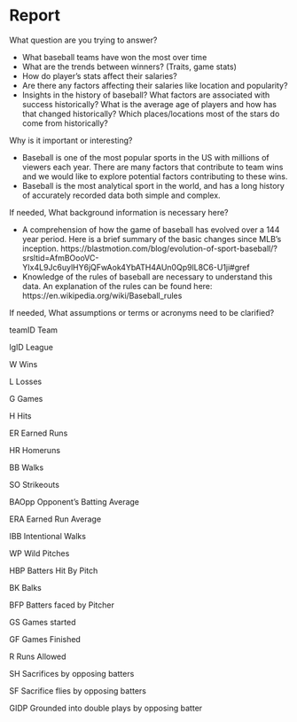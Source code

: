 # Report {.unnumbered}

What question are you trying to answer?

- What baseball teams have won the most over time</li>
- What are the trends between winners? (Traits, game stats)</li>
- How do player’s stats affect their salaries?</li>
- Are there any factors affecting their salaries like location and popularity?</li>
- Insights in the history of baseball? What factors are associated with success historically? What is the average age of players and how has that changed historically? Which places/locations most of the stars do come from historically?</li>


Why is it important or interesting?

- Baseball is one of the most popular sports in the US with millions of viewers each year. There are many factors that contribute to team wins and we would like to explore potential factors contributing to these wins.</li>
- Baseball is the most analytical sport in the world, and has a long history of accurately recorded data both simple and complex.</li>


If needed, What background information is necessary here?

- A comprehension of how the game of baseball has evolved over a 144 year period. Here is a brief summary of the basic changes since MLB’s inception. https://blastmotion.com/blog/evolution-of-sport-baseball/?srsltid=AfmBOooVC-YIx4L9Jc6uylHY6jQFwAok4YbATH4AUn0Qp9lL8C6-U1ji#gref
- Knowledge of the rules of baseball are necessary to understand this data. An explanation of the rules can be found here: https://en.wikipedia.org/wiki/Baseball_rules


If needed, What assumptions or terms or acronyms need to be clarified?

teamID Team

lgID League

W Wins

L Losses

G Games

H Hits

ER Earned Runs

HR Homeruns

BB Walks

SO Strikeouts

BAOpp Opponent’s Batting Average

ERA Earned Run Average

IBB Intentional Walks

WP Wild Pitches

HBP Batters Hit By Pitch

BK Balks

BFP Batters faced by Pitcher

GS Games started

GF Games Finished

R Runs Allowed

SH Sacrifices by opposing batters

SF Sacrifice flies by opposing batters

GIDP Grounded into double plays by opposing batter

